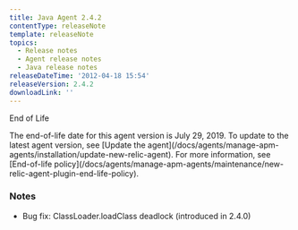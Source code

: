 ```yaml
---
title: Java Agent 2.4.2
contentType: releaseNote
template: releaseNote
topics:
  - Release notes
  - Agent release notes
  - Java release notes
releaseDateTime: '2012-04-18 15:54'
releaseVersion: 2.4.2
downloadLink: ''
---
```


End of Life

<Callout variant="important">
  The end-of-life date for this agent version is July 29, 2019. To update to the latest agent version, see [Update the agent](/docs/agents/manage-apm-agents/installation/update-new-relic-agent). For more information, see [End-of-life policy](/docs/agents/manage-apm-agents/maintenance/new-relic-agent-plugin-end-life-policy).
</Callout>

### Notes

* Bug fix: ClassLoader.loadClass deadlock (introduced in 2.4.0)
